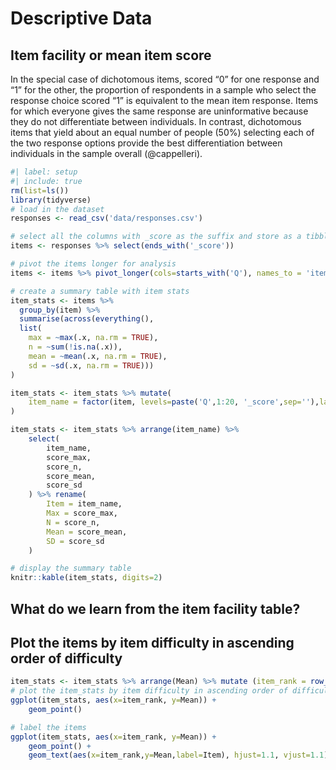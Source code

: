 # Descriptive Data

## Item facility or mean item score
In the special case of dichotomous items, scored “0” for one response and “1” for the other, the proportion of respondents in a sample who select the response choice scored “1” is equivalent to the mean item response. Items for which everyone gives the same response are uninformative because they do not differentiate between individuals. In contrast, dichotomous items that yield about an equal number of people (50%) selecting each of the two response options provide the best differentiation between individuals in the sample overall (@cappelleri).

```r
#| label: setup
#| include: true
rm(list=ls())
library(tidyverse)
# load in the dataset
responses <- read_csv('data/responses.csv')
```

```r
# select all the columns with _score as the suffix and store as a tibble
items <- responses %>% select(ends_with('_score'))

# pivot the items longer for analysis
items <- items %>% pivot_longer(cols=starts_with('Q'), names_to = 'item', values_to = 'score')

# create a summary table with item stats
item_stats <- items %>% 
  group_by(item) %>%
  summarise(across(everything(), 
  list(
    max = ~max(.x, na.rm = TRUE),
    n = ~sum(!is.na(.x)),
    mean = ~mean(.x, na.rm = TRUE),
    sd = ~sd(.x, na.rm = TRUE)))
)

item_stats <- item_stats %>% mutate(
    item_name = factor(item, levels=paste('Q',1:20, '_score',sep=''),labels = paste0('Q',1:20),ordered = TRUE)
)

item_stats <- item_stats %>% arrange(item_name) %>%
    select(
        item_name,
        score_max,
        score_n,
        score_mean,
        score_sd
    ) %>% rename(
        Item = item_name,
        Max = score_max,
        N = score_n,
        Mean = score_mean,
        SD = score_sd
    )

# display the summary table
knitr::kable(item_stats, digits=2)
```

## What do we learn from the item facility table?
## Plot the items by item difficulty in ascending order of difficulty

```r
item_stats <- item_stats %>% arrange(Mean) %>% mutate (item_rank = row_number())
# plot the item_stats by item difficulty in ascending order of difficulty
ggplot(item_stats, aes(x=item_rank, y=Mean)) +
    geom_point()

# label the items
ggplot(item_stats, aes(x=item_rank, y=Mean)) +
    geom_point() +
    geom_text(aes(x=item_rank,y=Mean,label=Item), hjust=1.1, vjust=1.1)


```

